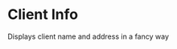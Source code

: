 


<Meta component={ClientInfo} title="Client Info" />

# Client Info

Displays client name and address in a fancy way

<Preview>
  <Story name="Default">
    <ClientInfo
      address={ClientFactory.single().address}
      name={ClientFactory.single().name}
    />
  </Story>
  <ThemeProvider theme={Theme}>
    <div style={{
        backgroundColor: '#212121',
        left: 0,
        padding: '32px',
        position: 'absolute',
        top: 0,
        width: '100%',
      }}
    >
      <ClientInfo
        address={ClientFactory.single().address}
        name={ClientFactory.single().name}
      />
    </div>
  </ThemeProvider>
</Preview>
